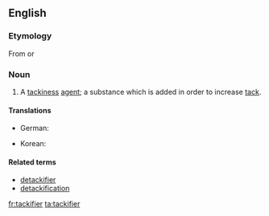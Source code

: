 ==English==

===Etymology===
From {{suffix|tack|ifier|lang=en}} or {{suffix|tackify|er|lang=en}}

===Noun===
{{en-noun}}

# {{context|manufacturing|chemistry|lang=en}} A [[tackiness]] [[agent]]; a substance which is added in order to increase [[tack]].

====Translations====
{{trans-top|tackiness agent}}
* German: {{t|de|Klebrigmacher|m}}
{{trans-mid}}
* Korean: {{t-check|ko|[[점착]] [[부여제]]|tr=jeomchak buyeoje|sc=Kore}} <!-- was "[[점착]] [[부여제]]" - assumed sum-of-parts; if an idiom, remove the wikilinks to the individual words. see [[User:Kephir/gadgets/xte#Translation_fixing]] -->
{{trans-bottom}}

====Related terms====
* [[detackifier]]
* [[detackification]]

[[fr:tackifier]]
[[ta:tackifier]]